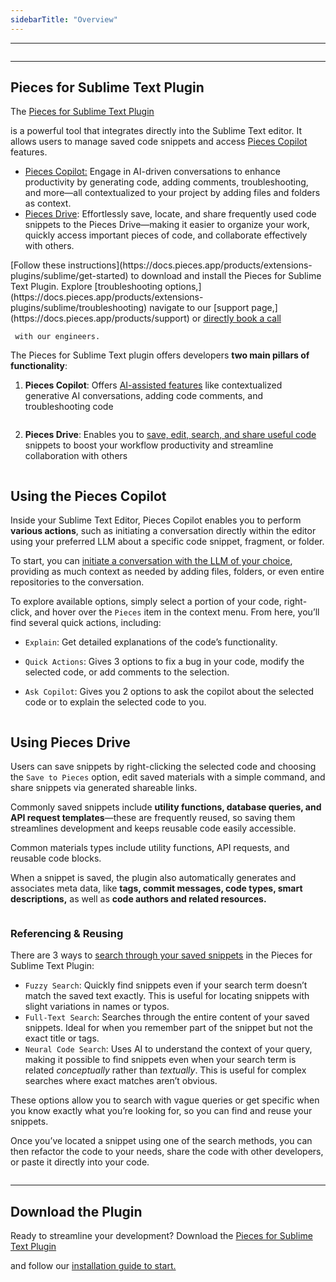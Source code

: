 ```yaml
---
sidebarTitle: "Overview"
---
```


---

<img
  className="mx-auto"
/>

---

## Pieces for Sublime Text Plugin

The <a target="_blank" href="https://packagecontrol.io/packages/Pieces">
Pieces for Sublime Text Plugin</a>

 is a powerful tool that integrates directly into the Sublime Text editor. It allows users to manage saved code snippets and access [Pieces Copilot](https://docs.pieces.app/products/extensions-plugins/sublime/copilot) features.

- [Pieces Copilot:](https://docs.pieces.app/products/extensions-plugins/sublime/copilot) Engage in AI-driven conversations to enhance productivity by generating code, adding comments, troubleshooting, and more—all contextualized to your project by adding files and folders as context.
- [Pieces Drive](https://docs.pieces.app/products/extensions-plugins/sublime/drive): Effortlessly save, locate, and share frequently used code snippets to the Pieces Drive—making it easier to organize your work, quickly access important pieces of code, and collaborate effectively with others.

<CardGroup cols={2}>
  <Card title="Getting Started">
    [Follow these instructions](https://docs.pieces.app/products/extensions-plugins/sublime/get-started) to download and install the Pieces for Sublime Text Plugin.
  </Card>
  <Card title="Troubleshooting">
    Explore [troubleshooting options,](https://docs.pieces.app/products/extensions-plugins/sublime/troubleshooting) navigate to our [support page,](https://docs.pieces.app/products/support) or <a target="_blank" href="https://calendar.google.com/calendar/u/0/appointments/schedules/AcZssZ22WJ2Htd2wRMJhueCNYc0xbFBFCAN-khijcuoXACd_Uux3wIhgZeGkzDRcqD3teamAI-CwCHpr">
    directly book a call</a>

     with our engineers.
  </Card>
</CardGroup>

The Pieces for Sublime Text plugin offers developers **two main pillars of functionality**:

1. **Pieces Copilot**: Offers [AI-assisted features](https://docs.pieces.app/products/extensions-plugins/sublime/copilot) like contextualized generative AI conversations, adding code comments, and troubleshooting code

<img
  className="mx-auto"
/>

2. **Pieces Drive**: Enables you to [save, edit, search, and share useful code](https://docs.pieces.app/products/extensions-plugins/sublime/drive) snippets to boost your workflow productivity and streamline collaboration with others

<img
  className="mx-auto"
/>

## Using the Pieces Copilot

Inside your Sublime Text Editor, Pieces Copilot enables you to perform **various actions**, such as initiating a conversation directly within the editor using your preferred LLM about a specific code snippet, fragment, or folder.

To start, you can [initiate a conversation with the LLM of your choice](https://docs.pieces.app/products/extensions-plugins/sublime/copilot/chat), providing as much context as needed by adding files, folders, or even entire repositories to the conversation.

To explore available options, simply select a portion of your code, right-click, and hover over the `Pieces` item in the context menu. From here, you’ll find several quick actions, including:

- `Explain`: Get detailed explanations of the code’s functionality.
- `Quick Actions`: Gives 3 options to fix a bug in your code, modify the selected code, or add comments to the selection.


- `Ask Copilot`: Gives you 2 options to ask the copilot about the selected code or to explain the selected code to you.

<img
  className="mx-auto"
/>

## Using Pieces Drive

Users can save snippets by right-clicking the selected code and choosing the `Save to Pieces` option, edit saved materials with a simple command, and share snippets via generated shareable links.

Commonly saved snippets include **utility functions, database queries, and API request templates**—these are frequently reused, so saving them streamlines development and keeps reusable code easily accessible.

Common materials types include utility functions, API requests, and reusable code blocks.

When a snippet is saved, the plugin also automatically generates and associates meta data, like **tags, commit messages, code types, smart descriptions,** as well as **code authors and related resources.**

<img
  className="mx-auto"
/>

### Referencing & Reusing

There are 3 ways to [search through your saved snippets](https://docs.pieces.app/products/extensions-plugins/sublime/drive/search-reuse) in the Pieces for Sublime Text Plugin:

- `Fuzzy Search`: Quickly find snippets even if your search term doesn’t match the saved text exactly. This is useful for locating snippets with slight variations in names or typos.
- `Full-Text Search`: Searches through the entire content of your saved snippets. Ideal for when you remember part of the snippet but not the exact title or tags.
- `Neural Code Search`: Uses AI to understand the context of your query, making it possible to find snippets even when your search term is related _conceptually_ rather than _textually_. This is useful for complex searches where exact matches aren’t obvious.

These options allow you to search with vague queries or get specific when you know exactly what you’re looking for, so you can find and reuse your snippets.

Once you’ve located a snippet using one of the search methods, you can then refactor the code to your needs, share the code with other developers, or paste it directly into your code.

<img
  className="mx-auto"
/>

---

## Download the Plugin

Ready to streamline your development? Download the <a target="_blank" href="https://packagecontrol.io/packages/Pieces">
Pieces for Sublime Text Plugin</a>

 and follow our [installation guide to start.](https://docs.pieces.app/products/extensions-plugins/sublime/get-started)